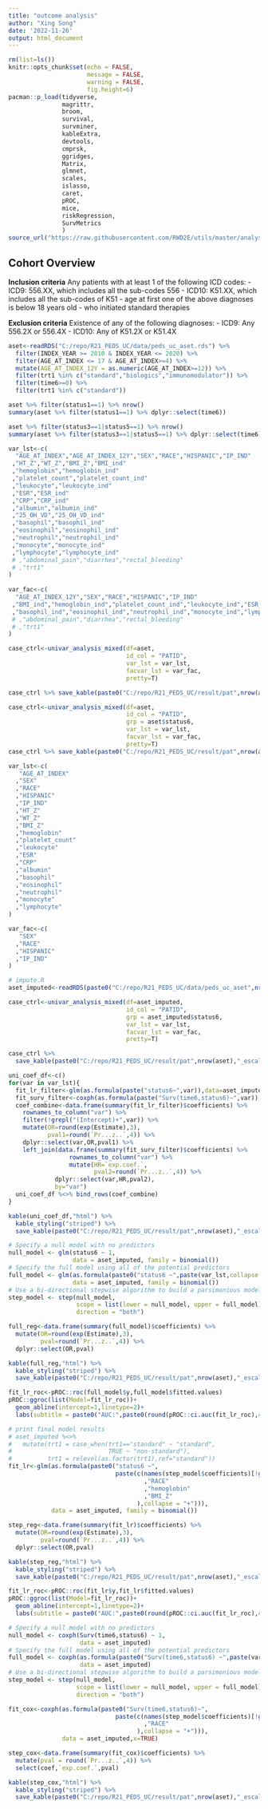 ```yaml
---
title: "outcome analysis"
author: "Xing Song"
date: '2022-11-26'
output: html_document
---
```


```r
rm(list=ls())
knitr::opts_chunk$set(echo = FALSE,
                      message = FALSE,
                      warning = FALSE,
                      fig.height=6)
pacman::p_load(tidyverse,
               magrittr,
               broom,
               survival,
               survminer,
               kableExtra,
               devtools,
               cmprsk,
               ggridges,
               Matrix,
               glmnet,
               scales,
               islasso,
               caret,
               pROC,
               mice,
               riskRegression,
               SurvMetrics
               )
source_url("https://raw.githubusercontent.com/RWD2E/utils/master/analysis_util.R")
```

## Cohort Overview

**Inclusion criteria**
Any patients with at least 1 of the following ICD codes:
-	ICD9: 556.XX, which includes all the sub-codes 556
-	ICD10: K51.XX, which includes all the sub-codes of K51
-	age at first one of the above diagnoses is below 18 years old
- who initiated standard therapies

**Exclusion criteria**
Existence of any of the following diagnoses: 
-	ICD9: Any 556.2X or 556.4X
- ICD10: Any of K51.2X or K51.4X


```r
aset<-readRDS("C:/repo/R21_PEDS_UC/data/peds_uc_aset.rds") %>%
  filter(INDEX_YEAR >= 2010 & INDEX_YEAR <= 2020) %>%
  filter(AGE_AT_INDEX <= 17 & AGE_AT_INDEX>=4) %>%
  mutate(AGE_AT_INDEX_12Y = as.numeric(AGE_AT_INDEX>=12)) %>%
  filter(trt1 %in% c("standard","biologics","immunomodulator")) %>% 
  filter(time6>=0) %>%
  filter(trt1 %in% c("standard"))
```


```r
aset %>% filter(status1==1) %>% nrow()
summary(aset %>% filter(status1==1) %>% dplyr::select(time6))

aset %>% filter(status3==1|status5==1) %>% nrow()
summary(aset %>% filter(status3==1|status5==1) %>% dplyr::select(time6))
```


```r
var_lst<-c(
  "AGE_AT_INDEX","AGE_AT_INDEX_12Y","SEX","RACE","HISPANIC","IP_IND"
 ,"HT_Z","WT_Z","BMI_Z","BMI_ind"
 ,"hemoglobin","hemoglobin_ind"
 ,"platelet_count","platelet_count_ind"
 ,"leukocyte","leukocyte_ind"
 ,"ESR","ESR_ind"
 ,"CRP","CRP_ind"
 ,"albumin","albumin_ind"
 ,"25_OH_VD","25_OH_VD_ind"
 ,"basophil","basophil_ind"
 ,"eosinophil","eosinophil_ind"
 ,"neutrophil","neutrophil_ind"
 ,"monocyte","monocyte_ind"
 ,"lymphocyte","lymphocyte_ind"
 # ,"abdominal_pain","diarrhea","rectal_bleeding"
 # ,"trt1"
)
           
var_fac<-c(
  "AGE_AT_INDEX_12Y","SEX","RACE","HISPANIC","IP_IND"
 ,"BMI_ind","hemoglobin_ind","platelet_count_ind","leukocyte_ind","ESR_ind","CRP_ind","albumin_ind","25_OH_VD_ind"
 ,"basophil_ind","eosinophil_ind","neutrophil_ind","monocyte_ind","lymphocyte_ind"
 # ,"abdominal_pain","diarrhea","rectal_bleeding"
 # ,"trt1"
)

```


```r
case_ctrl<-univar_analysis_mixed(df=aset,
                                 id_col = "PATID",
                                 var_lst = var_lst,
                                 facvar_lst = var_fac,
                                 pretty=T)

case_ctrl %>% save_kable(paste0("C:/repo/R21_PEDS_UC/result/pat",nrow(aset),"_escalate_orig_summary.pdf"))
```


```r
case_ctrl<-univar_analysis_mixed(df=aset,
                                 id_col = "PATID",
                                 grp = aset$status6,
                                 var_lst = var_lst,
                                 facvar_lst = var_fac,
                                 pretty=T)
case_ctrl %>% save_kable(paste0("C:/repo/R21_PEDS_UC/result/pat",nrow(aset),"_escalate_orig_contrast.pdf"))
```


```r
var_lst<-c(
   "AGE_AT_INDEX"
  ,"SEX"
  ,"RACE"
  ,"HISPANIC"
  ,"IP_IND"
  ,"HT_Z"
  ,"WT_Z"
  ,"BMI_Z"
  ,"hemoglobin"
  ,"platelet_count"
  ,"leukocyte"
  ,"ESR"
  ,"CRP"
  ,"albumin"
  ,"basophil"
  ,"eosinophil"
  ,"neutrophil"
  ,"monocyte"
  ,"lymphocyte"
)

var_fac<-c(
   "SEX"
  ,"RACE"
  ,"HISPANIC"
  ,"IP_IND"
)
```


```r
# impute.R
aset_imputed<-readRDS(paste0("C:/repo/R21_PEDS_UC/data/peds_uc_aset",nrow(aset),"_imputed.rds"))
```


```r
case_ctrl<-univar_analysis_mixed(df=aset_imputed,
                                 id_col = "PATID",
                                 grp = aset_imputed$status6,
                                 var_lst = var_lst,
                                 facvar_lst = var_fac,
                                 pretty=T)

case_ctrl %>%
  save_kable(paste0("C:/repo/R21_PEDS_UC/result/pat",nrow(aset),"_escalate_imputed_contrast.pdf"))
```


```r
uni_coef_df<-c()
for(var in var_lst){
  fit_lr_filter<-glm(as.formula(paste("status6~",var)),data=aset_imputed,family="binomial")
  fit_surv_filter<-coxph(as.formula(paste("Surv(time6,status6)~",var)),data=aset_imputed)
  coef_combine<-data.frame(summary(fit_lr_filter)$coefficients) %>%
    rownames_to_column("var") %>% 
    filter(!grepl("(Intercept)+",var)) %>%
    mutate(OR=round(exp(Estimate),3),
           pval1=round(`Pr...z..`,4)) %>%
    dplyr::select(var,OR,pval1) %>%
    left_join(data.frame(summary(fit_surv_filter)$coefficients) %>%
                 rownames_to_column("var") %>%
                 mutate(HR=`exp.coef.`,
                        pval2=round(`Pr...z..`,4)) %>%
             dplyr::select(var,HR,pval2),
             by="var")
  uni_coef_df %<>% bind_rows(coef_combine)
}

kable(uni_coef_df,"html") %>%
  kable_styling("striped") %>%
  save_kable(paste0("C:/repo/R21_PEDS_UC/result/pat",nrow(aset),"_escalate_imputed_uni.pdf"))
```



```r
# Specify a null model with no predictors
null_model <- glm(status6 ~ 1, 
                  data = aset_imputed, family = binomial())
# Specify the full model using all of the potential predictors
full_model <- glm(as.formula(paste0("status6 ~",paste(var_lst,collapse = "+"))), 
                  data = aset_imputed, family = binomial())
# Use a bi-directional stepwise algorithm to build a parsimonious model
step_model <- step(null_model,
                   scope = list(lower = null_model, upper = full_model),
                   direction = "both")
```


```r
full_reg<-data.frame(summary(full_model)$coefficients) %>%
  mutate(OR=round(exp(Estimate),3),
         pval=round(`Pr...z..`,4)) %>%
  dplyr::select(OR,pval)

kable(full_reg,"html") %>%
  kable_styling("striped") %>%
  save_kable(paste0("C:/repo/R21_PEDS_UC/result/pat",nrow(aset),"_escalate_imputed_full.pdf"))
```


```r
fit_lr_roc<-pROC::roc(full_model$y,full_model$fitted.values)
pROC::ggroc(list(Model=fit_lr_roc))+
  geom_abline(intercept=1,linetype=2)+
  labs(subtitle = paste0("AUC:",paste0(round(pROC::ci.auc(fit_lr_roc),4),collapse = ",")))
```


```r
# print final model results
# aset_imputed %<>% 
#   mutate(trt1 = case_when(trt1=="standard" ~ "standard",
#                           TRUE ~ "non-standard"),
#          trt1 = relevel(as.factor(trt1),ref="standard"))
fit_lr<-glm(as.formula(paste0("status6 ~",
                              paste(c(names(step_model$coefficients)[!grepl("(Intercept|RACE|leukocyte|ESR)+",names(step_model$coefficients))]
                                      ,"RACE"
                                      ,"hemoglobin"
                                      ,"BMI_Z"
                                    ),collapse = "+"))),
            data = aset_imputed, family = binomial())

step_reg<-data.frame(summary(fit_lr)$coefficients) %>%
  mutate(OR=round(exp(Estimate),3),
         pval=round(`Pr...z..`,4)) %>%
  dplyr::select(OR,pval)

kable(step_reg,"html") %>%
  kable_styling("striped") %>%
  save_kable(paste0("C:/repo/R21_PEDS_UC/result/pat",nrow(aset),"_escalate_imputed_stepwise_lr.pdf"))
```


```r
fit_lr_roc<-pROC::roc(fit_lr$y,fit_lr$fitted.values)
pROC::ggroc(list(Model=fit_lr_roc))+
  geom_abline(intercept=1,linetype=2)+
  labs(subtitle = paste0("AUC:",paste0(round(pROC::ci.auc(fit_lr_roc),4),collapse = ",")))
```


```r
# Specify a null model with no predictors
null_model <- coxph(Surv(time6,status6) ~ 1, 
                    data = aset_imputed)
# Specify the full model using all of the potential predictors
full_model <- coxph(as.formula(paste0("Surv(time6,status6) ~",paste(var_lst,collapse = "+"))), 
                    data = aset_imputed)
# Use a bi-directional stepwise algorithm to build a parsimonious model
step_model <- step(null_model,
                   scope = list(lower = null_model, upper = full_model),
                   direction = "both")

fit_cox<-coxph(as.formula(paste0("Surv(time6,status6)~",
                              paste(c(names(step_model$coefficients)[!grepl("(Intercept|RACE|leukocyte|basophil|ESR|HT_Z)+",names(step_model$coefficients))]
                                      ,"RACE"
                                    ),collapse = "+"))),
               data = aset_imputed,x=TRUE)

step_cox<-data.frame(summary(fit_cox)$coefficients) %>%
  mutate(pval = round(`Pr...z..`,4)) %>%
  select(coef,`exp.coef.`,pval)

kable(step_cox,"html") %>%
  kable_styling("striped") %>%
  save_kable(paste0("C:/repo/R21_PEDS_UC/result/pat",nrow(aset),"_escalate_imputed_stepwise_cox.pdf"))

```
